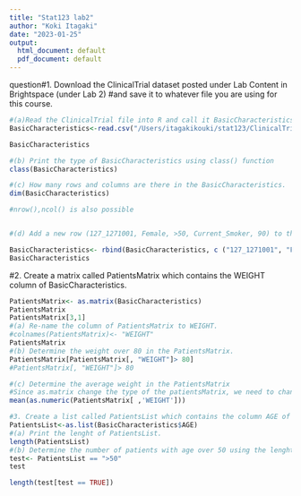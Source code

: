 ```yaml
---
title: "Stat123 lab2"
author: "Koki Itagaki"
date: "2023-01-25"
output:
  html_document: default
  pdf_document: default
---
```


question#1. Download the ClinicalTrial dataset posted under Lab Content in Brightspace (under Lab 2)
#and save it to whatever file you are using for this course.

```r
#(a)Read the ClinicalTrial file into R and call it BasicCharacteristics
BasicCharacteristics<-read.csv("/Users/itagakikouki/stat123/ClinicalTrial.csv")

BasicCharacteristics

#(b) Print the type of BasicCharacteristics using class() function
class(BasicCharacteristics)

#(c) How many rows and columns are there in the BasicCharacteristics.
dim(BasicCharacteristics)

#nrow(),ncol() is also possible


#(d) Add a new row (127_1271001, Female, >50, Current_Smoker, 90) to the BasicCharacteristics.

BasicCharacteristics<- rbind(BasicCharacteristics, c ("127_1271001", "Female", ">50", "Current_Smoker", 90))
BasicCharacteristics

```

#2. Create a matrix called PatientsMatrix which contains the WEIGHT column of BasicCharacteristics.

```r
PatientsMatrix<- as.matrix(BasicCharacteristics)
PatientsMatrix
PatientsMatrix[3,1]
#(a) Re-name the column of PatientsMatrix to WEIGHT.
#colnames(PatientsMatrix)<- "WEIGHT"
PatientsMatrix
#(b) Determine the weight over 80 in the PatientsMatrix.
PatientsMatrix[PatientsMatrix[, "WEIGHT"]> 80]
#PatientsMatrix[, "WEIGHT"]> 80

#(c) Determine the average weight in the PatientsMatrix
#Since as.matrix change the type of the patientsMatrix, we need to change it again
mean(as.numeric(PatientsMatrix[ ,'WEIGHT']))

```

```r
#3. Create a list called PatientsList which contains the column AGE of the BasicCharacteristics.
PatientsList<-as.list(BasicCharacteristics$AGE)
#(a) Print the lenght of PatientsList.
length(PatientsList)
#(b) Determine the number of patients with age over 50 using the lenght() function
test<- PatientsList == ">50"
test

length(test[test == TRUE])


```